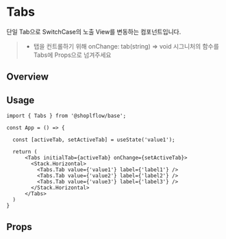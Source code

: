
<Meta of={TabsStories} />

# Tabs
단일 Tab으로  SwitchCase의 노출 View를 변동하는 컴포넌트입니다.

> - 탭을 컨트롤하기 위해 onChange: tab(string) => void 시그니처의 함수를 Tabs에 Props으로 넘겨주세요

## Overview
<Canvas of={TabsStories.Playground} />


## Usage
```tsx
import { Tabs } from '@shoplflow/base';

const App = () => {

  const [activeTab, setActiveTab] = useState('value1');

  return (
      <Tabs initialTab={activeTab} onChange={setActiveTab}>
        <Stack.Horizontal>
          <Tabs.Tab value={'value1'} label={'label1'} />
          <Tabs.Tab value={'value2'} label={'label2'} />
          <Tabs.Tab value={'value3'} label={'label3'} />
        </Stack.Horizontal>
      </Tabs>
  )
}
```

## Props
<Controls of={TabsStories.Playground} />
